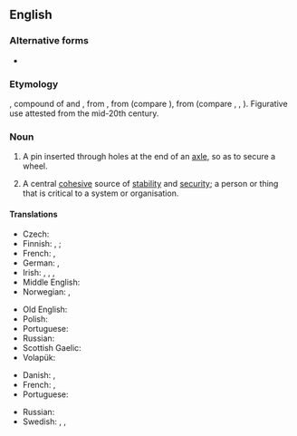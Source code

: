==English==

===Alternative forms===
* {{l|en|lynchpin}}

===Etymology===
{{etyl|enm|en}} {{m|enm|lynspin}}, compound of {{m|enm|lins||axletree}} and {{m|enm|pin}}, from {{etyl|ang|en}} {{m|ang|lynis||linchpin}}, from {{etyl|gem-pro|en}} {{m|gem-pro|*luniso}} (compare {{cog|de|Lünse}}), from {{etyl|ine-pro|en}} (compare {{cog|cy|olwyn||wheel}}, {{cog|xcl|ողն||back; spine, backbone}}, {{cog|sa|आणि||linchpin|tr=āṇí}}). Figurative use attested from the mid-20th century.

===Noun===
{{en-noun}}

# A pin inserted through holes at the end of an [[axle]], so as to secure a wheel.
# {{lb|en|figuratively}} A central [[cohesive]] source of [[stability]] and [[security]]; a person or thing that is critical to a system or organisation.

====Translations====
{{trans-top|securing pin}}
* Czech: {{t+|cs|zákolník}}
* Finnish: {{t|fi|rengassokka}}, {{t|fi|sokkanaula}}; {{t+|fi|sokka}}
* French: {{t+|fr|cheville|f}}, {{t+|fr|goupille|f}}
* German: {{t|de|Achsnagel|m}}, {{t|de|Lünse|f}}
* Irish: {{t|ga|pionna rotha|m}}, {{t|ga|dealg acastóra|f}}, {{t|ga|tairne aisil|m}}, {{t|ga|lispin|m}}
* Middle English: {{t|enm|lynspin}}
* Norwegian: {{t+|no|sikring|m}}, {{t|no|splint|m}}
{{trans-mid}}
* Old English: {{t|ang|lynis|m}}
* Polish: {{t+|pl|lon|m}}
* Portuguese: {{t+|pt|chaveta|f}}
* Russian: {{t+|ru|чека́|f}}
* Scottish Gaelic: {{t|gd|tarrag-aisil|f}}
* Volapük: {{t+|vo|xabakluf}}
{{trans-bottom}}

{{trans-top|central cohesive source of stability and security}}
* Danish: {{t|da|krumtap|c}}, {{t+|da|hjørnesten|c}}
* French: {{t+|fr|cheville ouvrière|f}}, {{t+|fr|pivot|m}}
* Portuguese: {{t+|pt|baluarte|m}}
{{trans-mid}}
* Russian: {{t+|ru|опо́ра|f}}
* Swedish: {{t|sv|stöttepelare}}, {{t|sv|hörnsten}}, {{t|sv|grundpult}}
{{trans-bottom}}